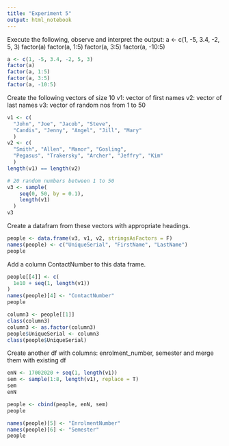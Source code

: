 ```yaml
---
title: "Experiment 5"
output: html_notebook
---
```


Execute the following, observe and interpret the output:
a <- c(1, -5, 3.4, -2, 5, 3)
factor(a)
factor(a, 1:5)
factor(a, 3:5)
factor(a, -10:5)

```r
a <- c(1, -5, 3.4, -2, 5, 3)
factor(a)
factor(a, 1:5)
factor(a, 3:5)
factor(a, -10:5)
```

Create the following vectors of size 10
v1: vector of first names
v2: vector of last names
v3: vector of random nos from 1 to 50

```r
v1 <- c(
  "John", "Joe", "Jacob", "Steve",
  "Candis", "Jenny", "Angel", "Jill", "Mary"
  )
v2 <- c(
  "Smith", "Allen", "Manor", "Gosling",
  "Pegasus", "Trakersky", "Archer", "Jeffry", "Kim"
  )
length(v1) == length(v2)
```

```r
# 20 random numbers between 1 to 50
v3 <- sample(
    seq(0, 50, by = 0.1),
    length(v1)
  )
v3
```

Create a datafram from these vectors with appropriate headings.

```r
people <- data.frame(v3, v1, v2, stringsAsFactors = F)
names(people) <- c("UniqueSerial", "FirstName", "LastName")
people
```

Add a column ContactNumber to this data frame.

```r
people[[4]] <- c(
  1e10 + seq(1, length(v1))
)
names(people)[4] <- "ContactNumber"
people
```

```r
column3 <- people[[1]]
class(column3)
column3 <- as.factor(column3)
people$UniqueSerial <- column3
class(people$UniqueSerial)
```


Create another df with columns:
enrolment_number, semester and merge them with existing df

```r
enN <- 17002020 + seq(1, length(v1))
sem <- sample(1:8, length(v1), replace = T)
sem
enN
```

```r
people <- cbind(people, enN, sem)
people
```

```r
names(people)[5] <- "EnrolmentNumber"
names(people)[6] <- "Semester"
people
```

